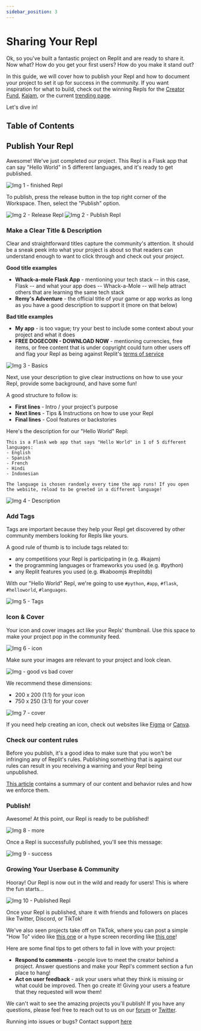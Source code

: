 ```yaml
---
sidebar_position: 3
---
```



# Sharing Your Repl

Ok, so you've built a fantastic project on Replit and are ready to share it. Now what? How do you get your first users? How do you make it stand out?

In this guide, we will cover how to publish your Repl and how to document your project to set it up for success in the community. If you want inspiration for what to build, check out the winning Repls for the [Creator Fund](https://creatorfund.replit-community.repl.co/), [Kajam](https://blog.replit.com/Kajam-winners22), or the current [trending page](https://replit.com/community/all?order=hot).

Let's dive in!

## Table of Contents

<TOCInline toc={toc} />

## Publish Your Repl

Awesome! We've just completed our project. This Repl is a Flask app that can say "Hello World" in 5 different languages, and it's ready to get published.

![Img 1 - finished Repl](https://docimg.replit.com/images/hosting/sharing-your-repl/1-finished-repl.png)

To publish, press the release button in the top right corner of the Workspace. Then, select the "Publish" option.

![Img 2 - Release Repl](https://docimg.replit.com/images/hosting/sharing-your-repl/2-release-button.png)
![Img 2 - Publish Repl](https://docimg.replit.com/images/hosting/sharing-your-repl/2.5-publish-button.png)

### Make a Clear Title & Description

Clear and straightforward titles capture the community's attention. It should be a sneak peek into what your project is about so that readers can understand enough to want to click through and check out your project.

**Good title examples**

- **Whack-a-mole Flask App** - mentioning your tech stack -- in this case, Flask -- and what your app does -- Whack-a-Mole -- will help attract others that are learning the same tech stack
- **Remy's Adventure** - the official title of your game or app works as long as you have a good description to support it (more on that below)

**Bad title examples**

- **My app** - is too vague; try your best to include some context about your project and what it does
- **FREE DOGECOIN - DOWNLOAD NOW** - mentioning currencies, free items, or free content that is under copyright could turn other users off and flag your Repl as being against Replit's [terms of service](https://replit.com/site/terms)

![Img 3 - Basics](https://docimg.replit.com/images/hosting/sharing-your-repl/3-title.png)

Next, use your description to give clear instructions on how to use your Repl, provide some background, and have some fun!

A good structure to follow is:

- **First lines** - Intro / your project's purpose
- **Next lines** - Tips & Instructions on how to use your Repl
- **Final lines** - Cool features or backstories

Here's the description for our "Hello World" Repl:

```
This is a Flask web app that says "Hello World" in 1 of 5 different languages:
- English
- Spanish
- French
- Hindi
- Indonesian

The language is chosen randomly every time the app runs! If you open the website, reload to be greeted in a different language!
```

![Img 4 - Description](https://docimg.replit.com/images/hosting/sharing-your-repl/4-description.png)

### Add Tags

Tags are important because they help your Repl get discovered by other community members looking for Repls like yours.

A good rule of thumb is to include tags related to:

- any competitions your Repl is participating in (e.g. #kajam)
- the programming languages or frameworks you used (e.g. #python)
- any Replit features you used (e.g. #kaboomjs #replitdb)

With our "Hello World" Repl, we're going to use `#python`, `#app`, `#flask`, `#helloworld`, `#languages`.

![Img 5 - Tags](https://docimg.replit.com/images/hosting/sharing-your-repl/5-tags.png)

### Icon & Cover

Your icon and cover images act like your Repls' thumbnail. Use this space to make your project pop in the community feed.

![Img 6 - icon](https://docimg.replit.com/images/hosting/sharing-your-repl/6-icon.png)

Make sure your images are relevant to your project and look clean.

![Img - good vs bad cover](https://blog.replit.com/images/publishing-tips/ex-good-vs-bad.png)

We recommend these dimensions:

- 200 x 200 (1:1) for your icon
- 750 x 250 (3:1) for your cover

![Img 7 - cover](https://docimg.replit.com/images/hosting/sharing-your-repl/7-cover.png)

If you need help creating an icon, check out websites like [Figma](https://www.figma.com) or [Canva](https://www.canva.com).

### Check our content rules

Before you publish, it's a good idea to make sure that you won't be infringing any of Replit's rules. Publishing something that is against our rules can result in you receiving a warning and your Repl being unpublished.

[This article](/legal-and-security-info/trust-and-safety) contains a summary of our content and behavior rules and how we enforce them.

### Publish!

Awesome! At this point, our Repl is ready to be published!

![Img 8 - more](https://docimg.replit.com/images/hosting/sharing-your-repl/8-more.png)

Once a Repl is successfully published, you'll see this message:

![Img 9 - success](https://docimg.replit.com/images/hosting/sharing-your-repl/9-success.png)

### Growing Your Userbase & Community

Hooray! Our Repl is now out in the wild and ready for users! This is where the fun starts...

![Img 10 - Published Repl](https://docimg.replit.com/images/hosting/sharing-your-repl/10-community.png)

Once your Repl is published, share it with friends and followers on places like Twitter, Discord, or TikTok!

We've also seen projects take off on TikTok, where you can post a simple "How To" video like [this one](https://www.tiktok.com/@talaexe/video/7078456951826435333) or a hype screen recording like [this one](https://www.tiktok.com/@zippycode/video/7080541743069826309)!

Here are some final tips to get others to fall in love with your project:

- **Respond to comments** - people love to meet the creator behind a project. Answer questions and make your Repl's comment section a fun place to hang!
- **Act on user feedback** - ask your users what they think is missing or what could be improved. Then go create it! Giving your users a feature that they requested will wow them!

We can't wait to see the amazing projects you'll publish! If you have any questions, please feel free to reach out to us on our [forum](https://ask.replit.com) or [Twitter](https://twitter.com/replit).

Running into issues or bugs? Contact support [here](https://www.replit.com/support)
